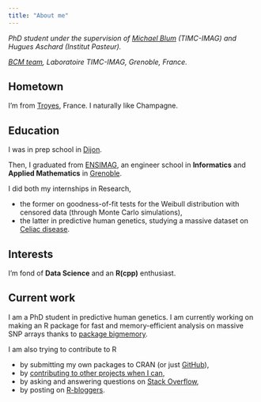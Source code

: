 ```yaml
---
title: "About me"
---
```


<address>
PhD student under the supervision of [Michael Blum](http://membres-timc.imag.fr/Michael.Blum/) (TIMC-IMAG) and Hugues Aschard (Institut Pasteur).

[BCM team](http://www-timc.imag.fr/rubrique44.html), Laboratoire TIMC-IMAG, Grenoble, France.

<SCRIPT LANGUAGE="JavaScript">
user = 'florian.prive.21';
site = 'gmail.com';
document.write('<a href=\"mailto:' + user + '@' + site + '\">');
document.write(user + '@' + site + '</a>');
</SCRIPT> 
</address>

## Hometown 

I'm from [Troyes](https://en.wikipedia.org/wiki/Troyes), France. 
I naturally like Champagne.

## Education

I was in prep school in [Dijon](https://en.wikipedia.org/wiki/Dijon).

Then, I graduated from [ENSIMAG](https://goo.gl/2aDwm1), an engineer school in __Informatics__ and __Applied Mathematics__ in [Grenoble](https://en.wikipedia.org/wiki/Grenoble). 

I did both my internships in Research, 

- the former on goodness-of-fit tests for the Weibull distribution with censored data (through Monte Carlo simulations),
- the latter in predictive human genetics, studying a massive dataset on [Celiac disease](https://en.wikipedia.org/wiki/Coeliac_disease).

## Interests 

I'm fond of __Data Science__ and an __R(cpp)__ enthusiast.

## Current work

I am a PhD student in predictive human genetics.
I am currently working on making an R package for fast and memory-efficient
analysis on massive SNP arrays thanks to [package bigmemory](https://github.com/kaneplusplus/bigmemory).

I am also trying to contribute to R 

- by submitting my own packages to CRAN (or just [GitHub](https://github.com/privefl?tab=repositories)),
- by [contributing to other projects when I can](https://github.com/pulls?utf8=%E2%9C%93&q=author%3Aprivefl+),
- by asking and answering questions on [Stack Overflow](http://stackoverflow.com/users/6103040/f-privé),
- by posting on [R-bloggers](https://www.r-bloggers.com/).